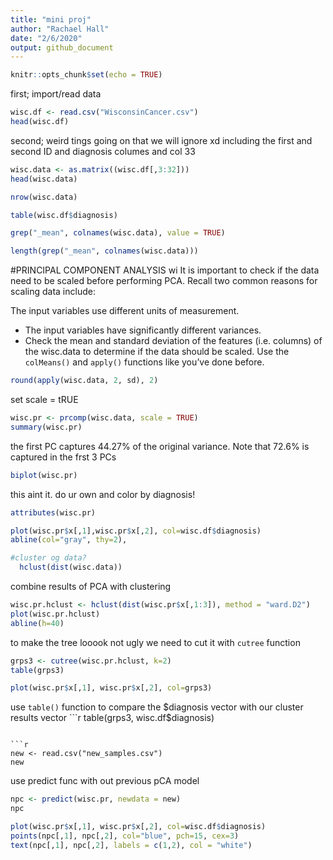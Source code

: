 ```yaml
---
title: "mini proj"
author: "Rachael Hall"
date: "2/6/2020"
output: github_document
---
```


```r
knitr::opts_chunk$set(echo = TRUE)
```
first; import/read data 
```r
wisc.df <- read.csv("WisconsinCancer.csv")
head(wisc.df)
```
second; weird tings going on that we will ignore xd including the first and second ID and diagnosis columes and col 33 
```r
wisc.data <- as.matrix((wisc.df[,3:32]))
head(wisc.data)
```
```r
nrow(wisc.data)
```
```r
table(wisc.df$diagnosis)
```
```r

grep("_mean", colnames(wisc.data), value = TRUE)
```
```r
length(grep("_mean", colnames(wisc.data)))
```



#PRINCIPAL COMPONENT ANALYSIS wi
It is important to check if the data need to be scaled before performing PCA. Recall two common reasons for scaling data include:

The input variables use different units of measurement.

- The input variables have significantly different variances.
- Check the mean and standard deviation of the features (i.e. columns) of the wisc.data to determine if the data should be scaled. Use the `colMeans()` and `apply()` functions like you’ve done before.

```r
round(apply(wisc.data, 2, sd), 2)
```
set scale = tRUE 

```r
wisc.pr <- prcomp(wisc.data, scale = TRUE)
summary(wisc.pr)
```

the first PC captures 44.27% of the original variance. Note that 72.6% is captured in the frst 3 PCs 

```r
biplot(wisc.pr)
```
 
this aint it. do ur own and color by diagnosis! 

```r
attributes(wisc.pr)
```

```r
plot(wisc.pr$x[,1],wisc.pr$x[,2], col=wisc.df$diagnosis)
abline(col="gray", thy=2),
```
```r
#cluster og data?
  hclust(dist(wisc.data))
```
combine results of PCA with clustering 
```r
wisc.pr.hclust <- hclust(dist(wisc.pr$x[,1:3]), method = "ward.D2")
plot(wisc.pr.hclust)
abline(h=40)
```

to make the tree looook not ugly we need to cut it with `cutree` function 
```r
grps3 <- cutree(wisc.pr.hclust, k=2)
table(grps3)
```

```r
plot(wisc.pr$x[,1], wisc.pr$x[,2], col=grps3)
```

use `table()` function to compare the $diagnosis vector with our cluster results vector 
```r
table(grps3, wisc.df$diagnosis)
```

```r
new <- read.csv("new_samples.csv")
new
```
use predict func with out previous pCA model 
```r
npc <- predict(wisc.pr, newdata = new)
npc
```
```r
plot(wisc.pr$x[,1], wisc.pr$x[,2], col=wisc.df$diagnosis)
points(npc[,1], npc[,2], col="blue", pch=15, cex=3)
text(npc[,1], npc[,2], labels = c(1,2), col = "white")
```

